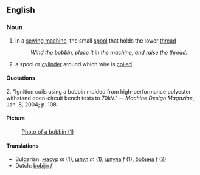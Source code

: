 ==English==

===Noun===
# in a [[w:sewing machine|sewing machine]], the small [[spool]] that holds the lower [[thread]]
#:''Wind the bobbin, place it in the machine, and raise the thread.''
# a spool or [[cylinder]] around which wire is [[coil]]ed

====Quotations====

;2. "Ignition coils using a bobbin molded from high-performance polyester withstand open-circuit bench tests to 70kV." -- ''Machine Design Magazine'', Jan. 8, 2004; p. 108

====Picture====

:[[image:bobbin.jpg|Photo of a bobbin (1)]]

====Translations====
*Bulgarian: [[масур]] ''m'' (1), [[шпул]] ''m'' (1), [[шпула]] ''f'' (1), [[бобина]] ''f'' (2)
*Dutch: [[bobijn]] ''f''